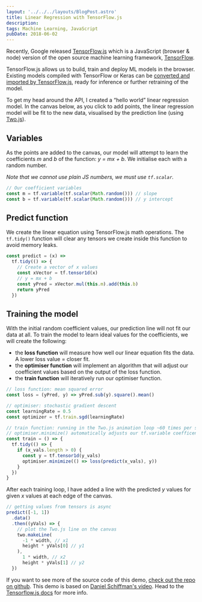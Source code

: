 ```yaml
---
layout: '../../../layouts/BlogPost.astro'
title: Linear Regression with TensorFlow.js
description:
tags: Machine Learning, JavaScript
pubDate: 2018-06-02
---
```


Recently, Google released [TensorFlow.js](https://js.tensorflow.org/) which is a JavaScript
(browser & node) version of the open source machine learning framework, [TensorFlow](https://tensorflow.org).

TensorFlow.js allows us to build, train and deploy ML models in the browser.
Existing models compiled with TensorFlow or Keras can be [converted and imported by TensorFlow.js](https://js.tensorflow.org/tutorials/import-keras.html), ready for inference or further retraining of the model.

To get my head around the API, I created a “hello world” linear regression model. In the canvas below, as you click to add points, the linear regression model will be fit to the new data, visualised by the prediction line (using [Two.js](https://two.js.org/)).


<TFLinearRegression client:visible />

## Variables

As the points are added to the canvas, our model will attempt to learn the coefficients _m_ and _b_ of the function: _y = mx + b_. We initialise each with a random number.

_Note that we cannot use plain JS numbers, we must use `tf.scalar`._

```js
// Our coefficient variables
const m = tf.variable(tf.scalar(Math.random())) // slope
const b = tf.variable(tf.scalar(Math.random())) // y intercept
```

## Predict function

We create the linear equation using TensorFlow.js math operations. The `tf.tidy()` function will clear any tensors we create inside this function to avoid memory leaks.

```js
const predict = (x) =>
  tf.tidy(() => {
    // Create a vector of x values
    const xVector = tf.tensor1d(x)
    // y = mx + b
    const yPred = xVector.mul(this.m).add(this.b)
    return yPred
  })
```

## Training the model

With the initial random coefficient values, our prediction line will not fit our data at all. To train the model to learn ideal values for the coefficients, we will create the following:

- the **loss function** will measure how well our linear equation fits the data. A lower loss value = closer fit.
- the **optimiser function** will implement an algorithm that will adjust our coefficient values based on the output of the loss function.
- the **train function** will iteratively run our optimiser function.

```js
// loss function: mean squared error
const loss = (yPred, y) => yPred.sub(y).square().mean()

// optimiser: stochastic gradient descent
const learningRate = 0.5
const optimizer = tf.train.sgd(learningRate)

// train function: running in the Two.js animation loop ~60 times per second
// optimiser.minimize() automatically adjusts our tf.variable coefficents
const train = () => {
  tf.tidy(() => {
    if (x_vals.length > 0) {
      const y = tf.tensor1d(y_vals)
      optimiser.minimize(() => loss(predict(x_vals), y))
    }
  })
}
```

After each training loop, I have added a line with the predicted _y_ values for given _x_ values at each edge of the canvas.

```js
// getting values from tensors is async
predict([-1, 1])
  .data()
  .then((yVals) => {
    // plot the Two.js line on the canvas
    two.makeLine(
      -1 * width, // x1
      height * yVals[0] // y1
    ),
      1 * width, // x2
      height * yVals[1] // y2
  })
```

If you want to see more of the source code of this demo, [check out the repo on github](https://github.com/Jinksi/ericjinks.com/blob/master/src/components/ml/TFLinearRegression.js).
This demo is based on [Daniel Schiffman's video](https://www.youtube.com/watch?v=dLp10CFIvxI).
Head to the [Tensorflow.js docs](https://js.tensorflow.org/) for more info.
